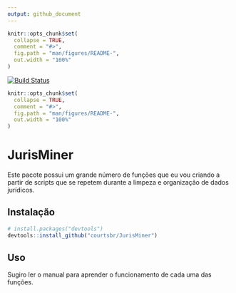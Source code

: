 ```yaml
---
output: github_document
---
```



```r
knitr::opts_chunk$set(
  collapse = TRUE,
  comment = "#>",
  fig.path = "man/figures/README-",
  out.width = "100%"
)
```
[![Build Status](https://travis-ci.org/courtsbr/JurisMiner.svg?branch=master)](https://travis-ci.org/courtsbr/JurisMiner)

```r
knitr::opts_chunk$set(
  collapse = TRUE,
  comment = "#>",
  fig.path = "man/figures/README-",
  out.width = "100%"
)
```

# JurisMiner

Este pacote possui um grande número de funções que eu vou criando a partir de scripts que se repetem durante a limpeza e organização de dados jurídicos.

## Instalação

```r
# install.packages("devtools")
devtools::install_github("courtsbr/JurisMiner")
```

## Uso

Sugiro ler o manual para aprender o funcionamento de cada uma das funções. 



